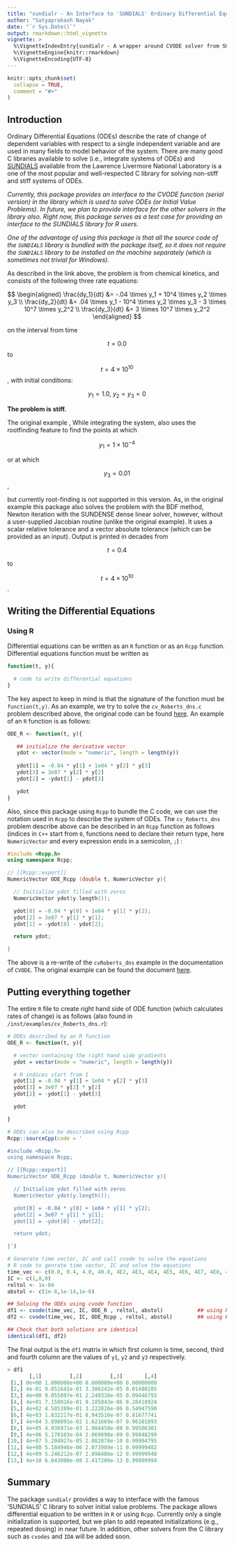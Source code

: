 ```yaml
---
title: "sundialr - An Interface to 'SUNDIALS' Ordinary Differential Equation (ODE) Solvers"
author: "Satyaprakash Nayak"
date: "`r Sys.Date()`"
output: rmarkdown::html_vignette
vignette: >
  %\VignetteIndexEntry{sundialr - A wrapper around CVODE solver from SUNDIALS}
  %\VignetteEngine{knitr::rmarkdown}
  %\VignetteEncoding{UTF-8}
---
```


```r
knitr::opts_chunk$set(
  collapse = TRUE,
  comment = "#>"
)
```

## Introduction
Ordinary Differential Equations (ODEs) describe the rate of change of dependent variables with respect to a single independent variable and are used in many fields to model behavior of the system. There are many good C libraries available to solve (i.e., integrate systems of ODEs) and [SUNDIALS](https://computation.llnl.gov/projects/sundials/sundials-software) available from the Lawrence Livermore National Laboratory is a one of the most popular and well-respected C library for solving non-stiff and stiff systems of ODEs.

_*Currently, this package provides an interface to the CVODE function (serial version) in the library which is used to solve ODEs (or Initial Value Problems). In future, we plan to provide interface for the other solvers in the library also. Right now, this package serves as a test case for providing an interface to the SUNDIALS library for R users.*_ 

_One of the advantage of using this package is that all the source code of the `SUNDIALS` library is bundled with the package itself, so it does not require the `SUNDIALS` library to be installed on the machine separately (which is sometimes not trivial for Windows)._

As described in the link above,  the problem is from chemical kinetics, and consists of the following three rate equations:         

$$ 
\begin{aligned}
\frac{dy_1}{dt} &= -.04 \times y_1 + 10^4 \times y_2 \times y_3  \\ 
\frac{dy_2}{dt} &= .04 \times y_1 - 10^4 \times y_2 \times y_3 - 3 \times 10^7  \times y_2^2 \\
\frac{dy_3}{dt} &= 3 \times 10^7 \times y_2^2 
\end{aligned}
$$


on the interval from time 

$$ t = 0.0 $$ to  

$$ t = 4 \times 10^{10} $$, with initial conditions: 

$$ y_1  = 1.0 , ~y_2 = y_3 = 0 $$ 

**The problem is stiff.**

The original example , While integrating the system, also uses the rootfinding feature to find the points at which 

$$ y_1 = 1 \times 10^{-4} $$

or at which 

$$ y_3 = 0.01 $$, 

but currently root-finding is not supported in this version. As, in the original example this package also solves the problem with the BDF method, Newton iteration with the SUNDENSE dense linear solver, however, without a user-supplied Jacobian routine (unlike the original example). It uses a scalar relative tolerance and a vector absolute
tolerance (which can be provided as an input). Output is printed in decades from 

$$ t = 0.4 $$ 

to 

$$ t = 4 \times 10^{10} $$.

## Writing the Differential Equations

### Using R
Differential equations can be written as an `R` function or as an `Rcpp` function. Differential equations function must be written as

```r
function(t, y){

  # code to write differential equations
}
```
The key aspect to keep in mind is that the signature of the function must be `function(t,y)`. As an example, we try to solve the `cv_Roberts_dns.c` problem described above, the original code can be found [here](https://github.com/LLNL/sundials/blob/master/examples/cvode/serial/cvRoberts_dns.c). An example of an `R` function is as follows:

```r
ODE_R <- function(t, y){

   ## initialize the derivative vector
   ydot <- vector(mode = "numeric", length = length(y))
   
   ydot[1] = -0.04 * y[1] + 1e04 * y[2] * y[3]
   ydot[3] = 3e07 * y[2] * y[2]
   ydot[2] = -ydot[1] - ydot[3]

   ydot
}
```
Also, since this package using `Rcpp` to bundle the C code, we can use the notation used in `Rcpp` to describe the system of ODEs. The `cv_Roberts_dns` problem describe above can be described in an `Rcpp` function as follows (indices in `C++` start from `0`, functions need to declare their return type, here `NumericVector`  and every expression ends in a semicolon, `;`) :

```c++
#include <Rcpp.h>
using namespace Rcpp;

// [[Rcpp::export]]
NumericVector ODE_Rcpp (double t, NumericVector y){

  // Initialize ydot filled with zeros
  NumericVector ydot(y.length());

  ydot[0] = -0.04 * y[0] + 1e04 * y[1] * y[2];
  ydot[2] = 3e07 * y[1] * y[1];
  ydot[1] = -ydot[0] - ydot[2];

  return ydot;

}
```
The above is a re-write of the `cvRoberts_dns` example in the documentation of `CVODE`. The original example can be found the document [here](https://computation.llnl.gov/sites/default/files/public/cv_examples.pdf).

## Putting everything together
The entire `R` file to create right hand side of ODE function (which calculates rates of change) is as follows (also found in `/inst/examples/cv_Roberts_dns.r`):

```r
# ODEs described by an R function
ODE_R <- function(t, y){

  # vector containing the right hand side gradients
  ydot = vector(mode = "numeric", length = length(y))

  # R indices start from 1
  ydot[1] = -0.04 * y[1] + 1e04 * y[2] * y[3]
  ydot[3] = 3e07 * y[2] * y[2]
  ydot[2] = -ydot[1] - ydot[3]

  ydot

}

# ODEs can also be described using Rcpp
Rcpp::sourceCpp(code = '

#include <Rcpp.h>
using namespace Rcpp;

// [[Rcpp::export]]
NumericVector ODE_Rcpp (double t, NumericVector y){

  // Initialize ydot filled with zeros
  NumericVector ydot(y.length());

  ydot[0] = -0.04 * y[0] + 1e04 * y[1] * y[2];
  ydot[2] = 3e07 * y[1] * y[1];
  ydot[1] = -ydot[0] - ydot[2];

  return ydot;

}')

# Generate time vector, IC and call cvode to solve the equations
# R code to genrate time vector, IC and solve the equations
time_vec <- c(0.0, 0.4, 4.0, 40.0, 4E2, 4E3, 4E4, 4E5, 4E6, 4E7, 4E8, 4E9, 4E10)
IC <- c(1,0,0)
reltol <- 1e-04
abstol <- c(1e-8,1e-14,1e-6)

## Solving the ODEs using cvode function
df1 <- cvode(time_vec, IC, ODE_R , reltol, abstol)           ## using R
df2 <- cvode(time_vec, IC, ODE_Rcpp , reltol, abstol)        ## using Rcpp

## Check that both solutions are identical
identical(df1, df2)
```

The final output is the `df1` matrix in which first column is time, second, third
and fourth column are the values of `y1`, `y2` and `y3` respectively.

```r
> df1
       [,1]         [,2]         [,3]       [,4]
 [1,] 0e+00 1.000000e+00 0.000000e+00 0.00000000
 [2,] 4e-01 9.851641e-01 3.386242e-05 0.01480205
 [3,] 4e+00 9.055097e-01 2.240338e-05 0.09446793
 [4,] 4e+01 7.158016e-01 9.185043e-06 0.28418924
 [5,] 4e+02 4.505209e-01 3.222826e-06 0.54947590
 [6,] 4e+03 1.832217e-01 8.943516e-07 0.81677741
 [7,] 4e+04 3.898091e-02 1.621669e-07 0.96101893
 [8,] 4e+05 4.936971e-03 1.984450e-08 0.99506301
 [9,] 4e+06 5.170103e-04 2.069098e-09 0.99948299
[10,] 4e+07 5.204927e-05 2.082078e-10 0.99994795
[11,] 4e+08 5.184946e-06 2.073989e-11 0.99999482
[12,] 4e+09 5.246212e-07 2.098486e-12 0.99999948
[13,] 4e+10 6.043000e-08 2.417200e-13 0.99999994
```
## Summary
The package `sundialr` provides a way to interface with the famous 'SUNDIALS' C library 
to solver initial value problems. The package allows differential equation to be written 
in `R` or using `Rcpp`. Currently only a single initialization is supported, but we plan to add repeated initializations (e.g., repeated dosing) in near future. In addition, other solvers from the C library such as `cvodes` and `IDA` will be added soon.
